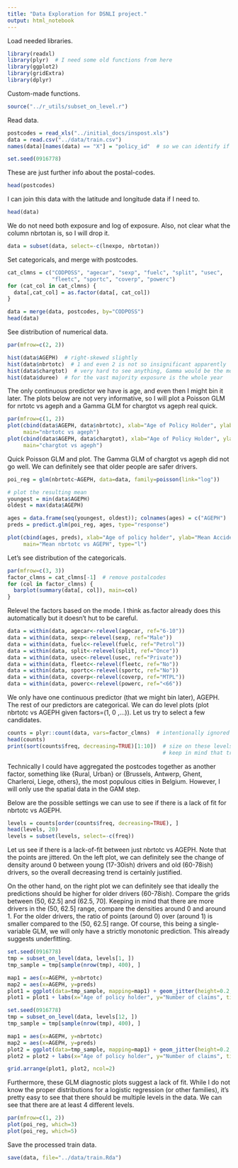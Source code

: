 ```yaml
---
title: "Data Exploration for DSNLI project."
output: html_notebook
---
```


Load needed libraries.
```r
library(readxl)
library(plyr)  # I need some old functions from here
library(ggplot2)
library(gridExtra)
library(dplyr)
```

Custom-made functions.
```r
source("../r_utils/subset_on_level.r")
```


Read data.
```r
postcodes = read_xls("../initial_docs/inspost.xls")
data = read.csv("../data/train.csv")
names(data)[names(data) == "X"] = "policy_id"  # so we can identify if needed

set.seed(0916778)
```

These are just further info about the postal-codes.
```r
head(postcodes)
```

I can join this data with the latitude and longitude data if I need to. 
```r
head(data)
```

We do not need both exposure and log of exposure. Also, not clear what the column nbrtotan is, so I will drop it.
```r
data = subset(data, select=-c(lnexpo, nbrtotan))
```

Set categoricals, and merge with postcodes.
```r
cat_clmns = c("CODPOSS", "agecar", "sexp", "fuelc", "split", "usec",
              "fleetc", "sportc", "coverp", "powerc")
for (cat_col in cat_clmns) {
  data[,cat_col] = as.factor(data[, cat_col])
}

data = merge(data, postcodes, by="CODPOSS")
head(data)
```

See distribution of numerical data.
```r
par(mfrow=c(2, 2))

hist(data$AGEPH)  # right-skewed slightly
hist(data$nbrtotc)  # 1 and even 2 is not so insignificant apparently
hist(data$chargtot)  # very hard to see anything, Gamma would be the most appropriate here
hist(data$duree)  # for the vast majority exposure is the whole year
```

The only continuous predictor we have is age, and even then I might bin it later. The plots below are not very informative, so I will plot a Poisson GLM for nrtotc vs ageph and a Gamma GLM for chargtot vs ageph real quick.
```r
par(mfrow=c(1, 2))
plot(cbind(data$AGEPH, data$nbrtotc), xlab="Age of Policy Holder", ylab="Number of Claims",
     main="nbrtotc vs ageph")
plot(cbind(data$AGEPH, data$chargtot), xlab="Age of Policy Holder", ylab="Claim Amount",
     main="chargtot vs ageph")
```

Quick Poisson GLM and plot. The Gamma GLM of chargtot vs ageph did not go well. We can definitely see that older people are safer drivers.
```r
poi_reg = glm(nbrtotc~AGEPH, data=data, family=poisson(link="log"))

# plot the resulting mean
youngest = min(data$AGEPH)
oldest = max(data$AGEPH)

ages = data.frame(seq(youngest, oldest)); colnames(ages) = c("AGEPH")
preds = predict.glm(poi_reg, ages, type="response")

plot(cbind(ages, preds), xlab="Age of policy holder", ylab="Mean Accidents",
     main="Mean nbrtotc vs AGEPH", type="l")
```

Let's see distribution of the categoricals.
```r
par(mfrow=c(3, 3))
factor_clmns = cat_clmns[-1]  # remove postalcodes
for (col in factor_clmns) {
  barplot(summary(data[, col]), main=col)
}
```

Relevel the factors based on the mode. I think as.factor already does this automatically but it doesn't hut to be careful.
```r
data = within(data, agecar<-relevel(agecar, ref="6-10"))
data = within(data, sexp<-relevel(sexp, ref="Male"))
data = within(data, fuelc<-relevel(fuelc, ref="Petrol"))
data = within(data, split<-relevel(split, ref="Once"))
data = within(data, usec<-relevel(usec, ref="Private"))
data = within(data, fleetc<-relevel(fleetc, ref="No"))
data = within(data, sportc<-relevel(sportc, ref="No"))
data = within(data, coverp<-relevel(coverp, ref="MTPL"))
data = within(data, powerc<-relevel(powerc, ref="<66"))
```


We only have one continuous predictor (that we might bin later), AGEPH. The rest of our predictors are categorical. We can do level plots (plot nbrtotc vs AGEPH given factors=(1, 0 ,...)). Let us try to select a few candidates.
```r
counts = plyr::count(data, vars=factor_clmns)  # intentionally ignored postal codes in this
head(counts)
print(sort(counts$freq, decreasing=TRUE)[1:10])  # size on these levels is very respectable
                                                 # keep in mind that trainset is only 64% of full data
```

Technically I could have aggregated the postcodes together as another factor, something like {Rural, Urban} or {Brussels, Antwerp, Ghent, Charleroi, Liege, others}, the most populous cities in Belgium. However, I will only use the spatial data in the GAM step.

Below are the possible settings we can use to see if there is a lack of fit for nbrtotc vs AGEPH.
```r
levels = counts[order(counts$freq, decreasing=TRUE), ]
head(levels, 20)
levels = subset(levels, select=-c(freq))
```

Let us see if there is a lack-of-fit between just nbrtotc vs AGEPH. Note that the points are jittered. On the left plot, we can definitely see the change of density around 0 between young (17-30ish) drivers and old (60-78ish) drivers, so the overall decreasing trend is certainly justified.

On the other hand, on the right plot we can definitely see that ideally the predictions should be higher for older drivers (60-78ish). Compare the grids between (50, 62.5] and (62.5, 70]. Keeping in mind that there are more drivers in the (50, 62.5] range, compare the densities around 0 and around 1. For the older drivers, the ratio of points (around 0) over (around 1) is smaller compared to the (50, 62.5] range. Of course, this being a single-variable GLM, we will only have a strictly monotonic prediction. This already suggests underfitting.
```r
set.seed(0916778)
tmp = subset_on_level(data, levels[1, ])
tmp_sample = tmp[sample(nrow(tmp), 400), ]

map1 = aes(x=AGEPH, y=nbrtotc)
map2 = aes(x=AGEPH, y=preds)
plot1 = ggplot(data=tmp_sample, mapping=map1) + geom_jitter(height=0.2, width=0, cex=0.5) + geom_line(mapping=map2, data=cbind(ages, preds))
plot1 = plot1 + labs(x="Age of policy holder", y="Number of claims", title="levels[1, ]")

set.seed(0916778)
tmp = subset_on_level(data, levels[12, ])
tmp_sample = tmp[sample(nrow(tmp), 400), ]

map1 = aes(x=AGEPH, y=nbrtotc)
map2 = aes(x=AGEPH, y=preds)
plot2 = ggplot(data=tmp_sample, mapping=map1) + geom_jitter(height=0.2, width=0, cex=0.5) + geom_line(mapping=map2, data=cbind(ages, preds))
plot2 = plot2 + labs(x="Age of policy holder", y="Number of claims", title="levels[12, ]")

grid.arrange(plot1, plot2, ncol=2)
```

Furthermore, these GLM diagnostic plots suggest a lack of fit. While I do not know the proper distributions for a logistic regression (or other families), it's pretty easy to see that there should be multiple levels in the data. We can see that there are at least 4 different levels.
```r
par(mfrow=c(1, 2))
plot(poi_reg, which=3)
plot(poi_reg, which=5)
```

Save the processed train data.
```r
save(data, file="../data/train.Rda")
```





